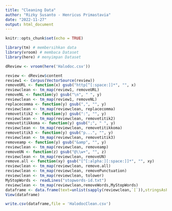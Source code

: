 ---
title: "Cleaning Data"
author: "Rizky Susanto - Henricus Primastavia"
date: "2022-11-27"
output: html_document
---

```{r setup, include=FALSE}
knitr::opts_chunk$set(echo = TRUE)
```

```{r}
library(tm) # membersihkan data
library(vroom) # membaca Dataset
library(here) # menyimpan Dataset
```

```{r load dataset}
dReview <- vroom(here('Halodoc.csv'))

review <- dReview$content
review1 <- Corpus(VectorSource(review))
removeURL <- function(x) gsub("http[^[:space:]]*", "", x)
reviewclean <- tm_map(review1, removeURL)
removeNL <- function(y) gsub("\n", " ", y)
reviewclean <- tm_map(review1, removeNL)
replacecomma <- function(y) gsub(",", "", y)
reviewclean <- tm_map(reviewclean, replacecomma)
removetitik2 <- function(y) gsub(":", "", y)
reviewclean <- tm_map(reviewclean, removetitik2)
removetitikkoma <- function(y) gsub(";", " ", y)
reviewclean <- tm_map(reviewclean, removetitikkoma)
removetitik3 <- function(y) gsub("p...", "", y)
reviewclean <- tm_map(reviewclean, removetitik3)
removeamp <- function(y) gsub("&amp", "", y)
reviewclean <- tm_map(reviewclean, removeamp)
removeUN <- function(z) gsub("@\\w+", "", z)
reviewclean <- tm_map(reviewclean, removeUN)
remove.all <- function(xy) gsub("[^[:alpha:][:space:]]*", "", xy)
reviewclean <- tm_map(reviewclean, remove.all)
reviewclean <- tm_map(reviewclean, removePunctuation)
reviewclean <- tm_map(reviewclean, tolower)
MyStopWords <- readLines("stopwords-id.txt")
reviewclean <- tm_map(reviewclean,removeWords,MyStopWords)
dataframe <- data.frame(text=unlist(sapply(reviewclean,`[`)),stringsAsFactors = F)
View(dataframe)

write.csv(dataframe,file = 'HalodocClean.csv')
```
